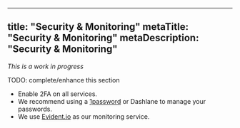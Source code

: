 
---
title: "Security & Monitoring"
metaTitle: "Security & Monitoring"
metaDescription: "Security & Monitoring"
---

_This is a work in progress_

TODO: complete/enhance this section

- Enable 2FA on all services.
- We recommend using a [1password](https://1password.com/) or Dashlane to manage your passwords.
- We use [Evident.io](https://evident.io/) as our monitoring service.

